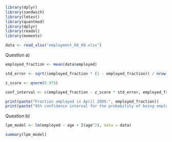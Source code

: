 ```r
library(dplyr)
library(sandwich)
library(lmtest)
library(quantmod)
library(dplyr)
library(readxl)
library(moments)
```

```r
data <- read_xlsx("employment_08_09.xlsx")
```

Question a)

```r
employed_fraction <- mean(data$employed)

std_error <- sqrt((employed_fraction * (1 - employed_fraction)) / nrow(data))

z_score <- qnorm(0.975)

conf_interval <- c(employed_fraction - z_score * std_error, employed_fraction + z_score * std_error)

print(paste("Fraction employed in April 2009:", employed_fraction))
print(paste("95% confidence interval for the probability of being employed in April 2009:", conf_interval))

```

Question b)
```r
lpm_model <- lm(employed ~ age + I(age^2), data = data)

summary(lpm_model)

```